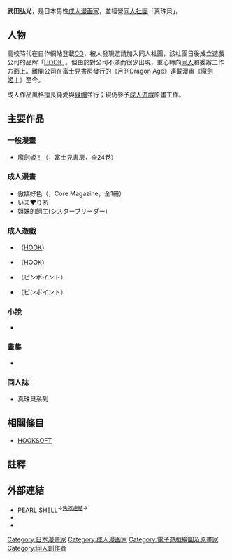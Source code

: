 {{Infobox ACG creator
|name=武田弘光
|image name=
|width=
|caption= 
|job= 漫畫家
|job2=
|romaji=Takeda Hiromitsu
|birthname=
|other_name=
|nickname=
|foreign_name={{lang|ja|武田 弘光［たけだ ひろみつ］}}
|english_name=Hiromitsu Takeda 
|sex=男
|date of birth=5月27日<ref>{{Cite|script-title=ja:管理人の生態 |2= |date= |url=http://www.ac.cyberhome.ne.jp/~say/room.html |accessdate= |archiveurl=https://web.archive.org/web/20050901060144/http://www13.ocn.ne.jp/~shinju_g/pro.html |publisher=PEARL SHELL |archivedate=2005-09-01 |language= |deadurl=yes }}</ref>
|place of birth=
|date of death=
|place of death=
|nationality={{JPN}}
|origin_place=
|residence=
|languages=
|height=
|weight=
|blood_type=
|spouse=
|parents=
|relatives=
|doujin_circle =真珠貝
|subordinate=
|website=[https://web.archive.org/web/20141203213821/http://www6.ocn.ne.jp/~pearl_s/ PEARL SHELL]
|educate=
|past=
|work=
* [[魔劍姬！|魔劍姬！]]
|award=
}}

'''武田弘光'''{{BD||5月27日}}，是日本男性[[成人漫画|成人]][[漫画家|漫画家]]，並經營[[同人社團|同人社團]]「真珠貝」。

== 人物 ==
高校時代在自作網站登載[[CG|CG]]，被人發現邀請加入同人社團，該社團日後成立遊戲公司的品牌「[[HOOKSOFT|HOOK]]」。但由於對公司不滿而很少出現，重心轉向[[同人|同人]]和委辦工作方面上。離開公司在[[富士見書房|富士見書房]]發行的《[[月刊Dragon_Age|月刊Dragon Age]]》連載漫畫《[[魔劍姬！|魔劍姬！]]》至今。

成人作品風格擅長純愛與[[綠帽子|綠帽]]並行；現仍參予[[成人遊戲|成人遊戲]]原畫工作。

== 主要作品 ==
=== 一般漫畫 ===
* [[魔劍姬！|魔劍姬！]]（{{lang|ja|マケン姫っ!}}，富士見書房，全24卷）

=== 成人漫畫 ===
* 傲嬌好色（{{lang|ja|ツンデロ}}，Core Magazine，全1冊）
* いま❤りあ
* 姐妹的飼主(シスターブリーダー)

=== 成人遊戲 ===
* {{lang|ja|雨あがりの猫たちへ}}（[[HOOK|HOOK]]）
* {{lang|ja|[[Orange_Pocket|Orange Pocket -オレンジポケット-]]}}（HOOK）
* {{lang|ja|陰湿オタクにイカれる妹（彼女）～大事なあの子が寝取られて～}}（ピンポイント）
* {{lang|ja|ケダモノ(家族)たちの住む家で～大嫌いな最低家族と彼女との寝取られ同居生活～}}（ピンポイント）

=== 小說 ===
* {{lang|ja|ドキドキ体験入部　ブルマとスク水とお嬢様}}

=== 畫集 ===
*{{lang|ja|武田弘光アートワークス マケン姫っ! 艶}}

=== 同人誌 ===
* 真珠貝系列

==相關條目 ==
* [[HOOKSOFT|HOOKSOFT]]

== 註釋 ==
{{reflist}}

==外部連結==
*[https://web.archive.org/web/20141203213821/http://www6.ocn.ne.jp/~pearl_s/ PEARL SHELL]<sup>→[https://web.archive.org/web/20141129101146/http://web.archive.bibalex.org/web/%2A/http%3A//members.jcom.home.ne.jp/shinjugai/ 失效連結]→</sup>
*{{twitter|shinjugai}}
* {{pixiv|256946}}

{{DEFAULTSORT:Takeda Hiromitsu}}
[[Category:日本漫畫家|Category:日本漫畫家]]
[[Category:成人漫画家|Category:成人漫画家]]
[[Category:電子遊戲繪圖及原畫家|Category:電子遊戲繪圖及原畫家]]
[[Category:同人創作者|Category:同人創作者]]